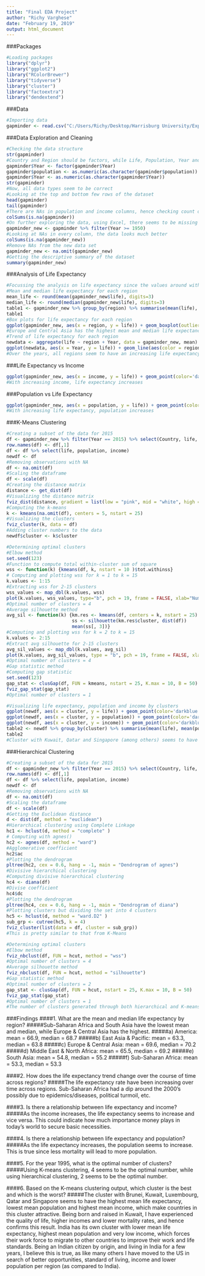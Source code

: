 ```yaml
---
title: "Final EDA Project"
author: "Richy Varghese"
date: "February 19, 2019"
output: html_document
---
```


###Packages
```r
#Loading packages
library("dplyr")
library("ggplot2")
library("RColorBrewer")
library("tidyverse")
library("cluster")
library("factoextra")
library("dendextend")
```

###Data
```r
#Importing data
gapminder <- read.csv("C:/Users/Richy/Desktop/Harrisburg University/Exploratory Data Analytics/FinalProject/ANLY506_RichyVarghese_FinalProject/Data/Data_EDAAssignment/gapminder.csv", header = TRUE)
```

###Data Exploration and Cleaning
```r
#Checking the data structure
str(gapminder)
#Country and Region should be factors, while Life, Population, Year and Income should be numerics hence converting the data to the right data types
gapminder$Year <- factor(gapminder$Year)
gapminder$population <- as.numeric(as.character(gapminder$population))
gapminder$Year <- as.numeric(as.character(gapminder$Year))
str(gapminder)
#Now, all data types seem to be correct
#Looking at the top and bottom few rows of the dataset
head(gapminder)
tail(gapminder)
#There are NAs in population and income columns, hence checking count of NAs in every column
colSums(is.na(gapminder))
#On further exploring the data, using Excel, there seems to be missing data before 1950s, hence taking a subset of data from 1950 to 2015 for all countries
gapminder_new <- gapminder %>% filter(Year >= 1950)
#Looking at NAs in every column, the data looks much better
colSums(is.na(gapminder_new))
#Remove NAs from the new data set
gapminder_new <- na.omit(gapminder_new)
#Getting the descriptive summary of the dataset
summary(gapminder_new)
```

###Analysis of Life Expectancy
```r
#Focussing the analysis on life expectancy since the values around within is smaller range, while population and income varies across countries and regions
#Mean and median life expectancy for each region
mean_life <- round(mean(gapminder_new$life), digits=3)
median_life <- round(median(gapminder_new$life), digits=3)
table1 <- gapminder_new %>% group_by(region) %>% summarise(mean(life), median(life))
table1
#Box plots for life expectancy for each region
ggplot(gapminder_new, aes(x = region, y = life)) + geom_boxplot(outlier.colour = "red") + ggtitle("Box plots of life expectancy for each region 1950-2015")
#Europe and Central Asia has the highest mean and median life expectancy values
#Trend of life expectancy for each region
newdata <- aggregate(life ~ region + Year, data = gapminder_new, mean)
ggplot(newdata, aes(x = Year, y = life)) + geom_line(aes(color = region)) + ggtitle("Trend of life expectancy for each region 1950-2015")
#Over the years, all regions seem to have an increasing life expectancy rate
```

###Life Expectancy vs Income
```r
ggplot(gapminder_new, aes(x = income, y = life)) + geom_point(color='darkblue') + ggtitle("Life expectancy vs Income")
#With increasing income, life expectancy increases
```

###Population vs Life Expectancy
```r
ggplot(gapminder_new, aes(x = population, y = life)) + geom_point(color='darkblue') + ggtitle("Population vs Life expectancy")
#With increasing life expectancy, population increases
```

###K-Means Clustering
```r
#Creating a subset of the data for 2015
df <- gapminder_new %>% filter(Year == 2015) %>% select(Country, life, population, income)
row.names(df) <- df[,1]
df <- df %>% select(life, population, income)
newdf <- df
#Removing observations with NA
df <- na.omit(df)
#Scaling the dataframe
df <- scale(df)
#Creating the distance matrix
distance <- get_dist(df)
#Visualizing the distance matrix
fviz_dist(distance, gradient = list(low = "pink", mid = "white", high = "red"))
#Computing the k-means
k <- kmeans(na.omit(df), centers = 5, nstart = 25)
#Visualizing the clusters
fviz_cluster(k, data = df)
#Adding cluster numbers to the data
newdf$cluster <- k$cluster

#Determining optimal clusters
#Elbow method
set.seed(123)
#Function to compute total within-cluster sum of square 
wss <- function(k) {kmeans(df, k, nstart = 10 )$tot.withinss}
# Computing and plotting wss for k = 1 to k = 15
k.values <- 1:15
#Extracting wss for 2-15 clusters
wss_values <- map_dbl(k.values, wss)
plot(k.values, wss_values, type="b", pch = 19, frame = FALSE, xlab="Number of clusters K", ylab="Total within-clusters sum of squares")
#Optimal number of clusters = 4
#Average silhouette method
avg_sil <- function(k) {km.res <- kmeans(df, centers = k, nstart = 25)
                        ss <- silhouette(km.res$cluster, dist(df))
                        mean(ss[, 3])}
#Computing and plotting wss for k = 2 to k = 15
k.values <- 2:15
#Extract avg silhouette for 2-15 clusters
avg_sil_values <- map_dbl(k.values, avg_sil)
plot(k.values, avg_sil_values, type = "b", pch = 19, frame = FALSE, xlab = "Number of clusters K", ylab = "Average Silhouettes")
#Optimal number of clusters = 4
#Gap statistic method
#Computing gap statistic
set.seed(123)
gap_stat <- clusGap(df, FUN = kmeans, nstart = 25, K.max = 10, B = 50)
fviz_gap_stat(gap_stat)
#Optimal number of clusters = 1

#Visualizing life expectancy, population and income by clusters
ggplot(newdf, aes(x = cluster, y = life)) + geom_point(color='darkblue') + ggtitle("Life expectancy by clusters")
ggplot(newdf, aes(x = cluster, y = population)) + geom_point(color='darkblue') + ggtitle("Population by clusters")
ggplot(newdf, aes(x = cluster, y = income)) + geom_point(color='darkblue') + ggtitle("Income by clusters")
table2 <- newdf %>% group_by(cluster) %>% summarise(mean(life), mean(population), mean(income))
table2
#Cluster with Kuwait, Qatar and Singapore (among others) seems to have the highest mean life expectancy, lowest mean population and highest mean income, which make countries in this cluster attractive. India has its own cluster with lower mean life expectancy, highest mean population and very low income, which forces their work force to migrate to other countries to improve their work and life standards
```

###Hierarchical Clustering
```r
#Creating a subset of the data for 2015
df <- gapminder_new %>% filter(Year == 2015) %>% select(Country, life, population, income)
row.names(df) <- df[,1]
df <- df %>% select(life, population, income)
newdf <- df
#Removing observations with NA
df <- na.omit(df)
#Scaling the dataframe
df <- scale(df)
#Getting the Euclidean distance
d <- dist(df, method = "euclidean")
#Hierarchical clustering using Complete Linkage
hc1 <- hclust(d, method = "complete" )
# Computing with agnes()
hc2 <- agnes(df, method = "ward")
#Agglomerative coefficient
hc2$ac
#Plotting the dendrogram
pltree(hc2, cex = 0.6, hang = -1, main = "Dendrogram of agnes")
#Divisive hierarchical clustering
#Computing divisive hierarchical clustering
hc4 <- diana(df)
#Divise coefficient
hc4$dc
#Plotting the dendrogram
pltree(hc4, cex = 0.6, hang = -1, main = "Dendrogram of diana")
#Plotting clusters but dividing the set into 4 clusters
hc5 <- hclust(d, method = "ward.D2" )
sub_grp <- cutree(hc5, k = 4)
fviz_cluster(list(data = df, cluster = sub_grp))
#This is pretty similar to that from K-Means

#Determining optimal clusters
#Elbow method
fviz_nbclust(df, FUN = hcut, method = "wss")
#Optimal number of clusters = 4
#Average silhouette method
fviz_nbclust(df, FUN = hcut, method = "silhouette")
#Gap statistic method
#Optimal number of clusters = 2
gap_stat <- clusGap(df, FUN = hcut, nstart = 25, K.max = 10, B = 50)
fviz_gap_stat(gap_stat)
#Optimal number of clusters = 1
#The number of clusters generated through both hierarchical and K-means clustering were pretty identical
```

###Findings
####1. What are the mean and median life expectancy by region?
#####Sub-Saharan Africa and South Asia have the lowest mean and median, while Europe & Central Asia has the highest.
#####a) America: mean = 66.9, median = 68.7
#####b) East Asia & Pacific: mean = 63.3, median = 63.8
#####c) Europe & Central Asia: mean = 69.6, median = 70.2
#####d) Middle East & North Africa: mean = 65.5, median = 69.2
#####e) South Asia: mean = 54.8, median = 55.2
#####f) Sub-Saharan Africa: mean = 53.3, median = 53.3

####2. How does the life expectancy trend change over the course of time across regions?
#####The life expectancy rate have been increasing over time across regions. Sub-Saharan Africa had a dip around the 2000's possibly due to epidemics/diseases, political turmoil, etc.

####3. Is there a relationship between life expectancy and income?
#####As the income increases, the life expectancy seems to increase and vice versa. This could indicate how much importance money plays in today's world to secure basic necessities.

####4. Is there a relationship between life expectancy and population?
#####As the life expectancy increases, the population seems to increase. This is true since less mortality will lead to more population.

####5. For the year 1995, what is the optimal number of clusters?
#####Using K-means clustering, 4 seems to be the optimal number, while using hierarchical clustering, 2 seems to be the optimal number.

####6. Based on the K-means clustering output, which cluster is the best and which is the worst?
#####The cluster with Brunei, Kuwait, Luxembourg, Qatar and Singapore seems to have the highest mean life expectancy, lowest mean population and highest mean income, which make countries in this cluster attractive. Being born and raised in Kuwait, I have experienced the quality of life, higher incomes and lower mortality rates, and hence confirms this result. India has its own cluster with lower mean life expectancy, highest mean population and very low income, which forces their work force to migrate to other countries to improve their work and life standards. Being an Indian citizen by origin, and living in India for a few years, I believe this is true, as like many others I have moved to the US in search of better opportunities, standard of living, income and lower population per region (as compared to India).
